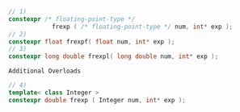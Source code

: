 ```cpp
// 1)
constexpr /* floating-point-type */
            frexp ( /* floating-point-type */ num, int* exp );
// 2)
constexpr float frexpf( float num, int* exp );
// 3)
constexpr long double frexpl( long double num, int* exp );
```

`Additional Overloads`

```cpp
// 4)
template< class Integer >
constexpr double frexp ( Integer num, int* exp );
```
